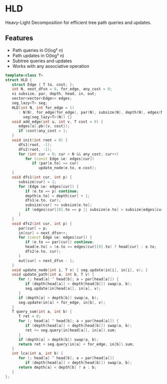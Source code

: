 # HLD

Heavy-Light Decomposition for efficient tree path queries and updates.

## Features
- Path queries in O(log² n)
- Path updates in O(log² n)
- Subtree queries and updates
- Works with any associative operation

```cpp
template<class T>
struct HLD {
   struct Edge { T to, cost; };
   int N, next_dfsn = 0, for_edge, any_cost = 0;
   vi subsize, par, depth, head, in, out;
   vector<vector<Edge>> edges;
   seg_lazy<T> seg;
   HLD(int N, int for_edge = 1)
      : N(N), for_edge(for_edge), par(N), subsize(N), depth(N), edges(N), head(N), in(N), out(N),
        seg(seg_lazy<T>(N)) {}
   void add_edge(int u, int v, T cost = 0) {
      edges[u].pb({v, cost});
      if (cost)any_cost = 1;
   }
   void init(int root = 0) {
      dfs1(root, -1);
      dfs2(root, -1);
      for (int cur = 0; cur < N && any_cost; cur++)
         for (const Edge &e: edges[cur])
            if (par[e.to] == cur)
               update_node(e.to, e.cost);
   }
   void dfs1(int cur, int p) {
      subsize[cur] = 1;
      for (Edge &e: edges[cur]) {
         if (e.to == p) continue;
         depth[e.to] = depth[cur] + 1;
         dfs1(e.to, cur);
         subsize[cur] += subsize[e.to];
         if (edges[cur][0].to == p || subsize[e.to] > subsize[edges[cur][0].to])swap(edges[cur][0], e);
      }
   }
   void dfs2(int cur, int p) {
      par[cur] = p;
      in[cur] = next_dfsn++;
      for (const Edge &e: edges[cur]) {
         if (e.to == par[cur]) continue;
         head[e.to] = (e.to == edges[cur][0].to) ? head[cur] : e.to;
         dfs2(e.to, cur);
      }
      out[cur] = next_dfsn - 1;
   }
   void update_node(int i, T v) { seg.update(in[i], in[i], v); }
   void update_path(int a, int b, T v) {
      for (; head[a] ^ head[b]; a = par[head[a]]) {
         if (depth[head[a]] < depth[head[b]]) swap(a, b);
         seg.update(in[head[a]], in[a], v);
      }
      if (depth[a] > depth[b]) swap(a, b);
      seg.update(in[a] + for_edge, in[b], v);
   }
   T query_sum(int a, int b) {
      T ret = 0;
      for (; head[a] ^ head[b]; a = par[head[a]]) {
         if (depth[head[a]] < depth[head[b]]) swap(a, b);
         ret += seg.query(in[head[a]], in[a]).sum;
      }
      if (depth[a] > depth[b]) swap(a, b);
      return ret + seg.query(in[a] + for_edge, in[b]).sum;
   }
   int lca(int a, int b) {
      for (; head[a] ^ head[b]; a = par[head[a]])
         if (depth[head[a]] < depth[head[b]]) swap(a, b);
      return depth[a] < depth[b] ? a : b;
   }
};
```
